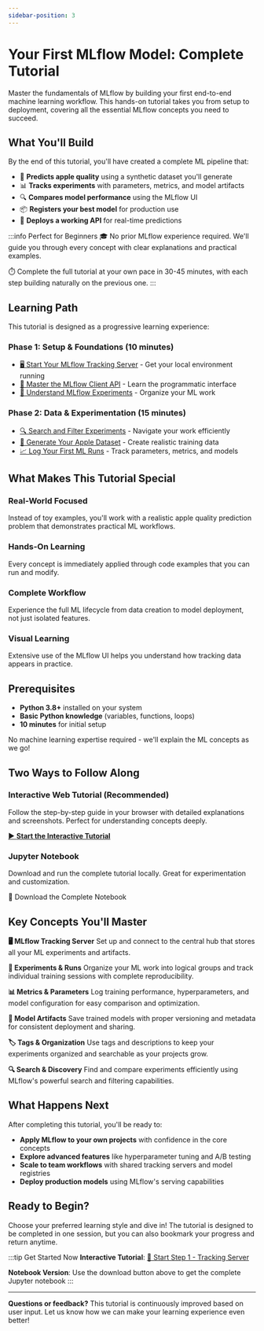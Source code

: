 ```yaml
---
sidebar-position: 3
---
```



# Your First MLflow Model: Complete Tutorial

Master the fundamentals of MLflow by building your first end-to-end machine learning workflow. This hands-on tutorial takes you from setup to deployment, covering all the essential MLflow concepts you need to succeed.

## What You'll Build

By the end of this tutorial, you'll have created a complete ML pipeline that:

- 🎯 **Predicts apple quality** using a synthetic dataset you'll generate
- 📊 **Tracks experiments** with parameters, metrics, and model artifacts
- 🔍 **Compares model performance** using the MLflow UI
- 📦 **Registers your best model** for production use
- 🚀 **Deploys a working API** for real-time predictions

:::info Perfect for Beginners
🎓 No prior MLflow experience required. We'll guide you through every concept with clear explanations and practical examples.

⏱️ Complete the full tutorial at your own pace in 30-45 minutes, with each step building naturally on the previous one.
:::

## Learning Path

This tutorial is designed as a progressive learning experience:

### **Phase 1: Setup & Foundations** (10 minutes)
- [🖥️ Start Your MLflow Tracking Server](/ml/getting-started/logging-first-model/step1-tracking-server) - Get your local environment running
- [🔌 Master the MLflow Client API](/ml/getting-started/logging-first-model/step2-mlflow-client) - Learn the programmatic interface
- [📁 Understand MLflow Experiments](/ml/getting-started/logging-first-model/step3-create-experiment) - Organize your ML work

### **Phase 2: Data & Experimentation** (15 minutes)
- [🔍 Search and Filter Experiments](/ml/getting-started/logging-first-model/step4-experiment-search) - Navigate your work efficiently
- [🍎 Generate Your Apple Dataset](/ml/getting-started/logging-first-model/step5-synthetic-data) - Create realistic training data
- [📈 Log Your First ML Runs](/ml/getting-started/logging-first-model/step6-logging-a-run) - Track parameters, metrics, and models

## What Makes This Tutorial Special

### **Real-World Focused**
Instead of toy examples, you'll work with a realistic apple quality prediction problem that demonstrates practical ML workflows.

### **Hands-On Learning**
Every concept is immediately applied through code examples that you can run and modify.

### **Complete Workflow**
Experience the full ML lifecycle from data creation to model deployment, not just isolated features.

### **Visual Learning**
Extensive use of the MLflow UI helps you understand how tracking data appears in practice.

## Prerequisites

- **Python 3.8+** installed on your system
- **Basic Python knowledge** (variables, functions, loops)
- **10 minutes** for initial setup

No machine learning expertise required - we'll explain the ML concepts as we go!

## Two Ways to Follow Along

### **Interactive Web Tutorial** (Recommended)
Follow the step-by-step guide in your browser with detailed explanations and screenshots. Perfect for understanding concepts deeply.

[▶️ **Start the Interactive Tutorial**](/ml/getting-started/logging-first-model/step1-tracking-server)

### **Jupyter Notebook**
Download and run the complete tutorial locally. Great for experimentation and customization.

<NotebookDownloadButton href="https://raw.githubusercontent.com/mlflow/mlflow/master/docs/docs/ml/getting-started/logging-first-model/notebooks/logging-first-model.ipynb">📓 Download the Complete Notebook</NotebookDownloadButton>

## Key Concepts You'll Master

**🖥️ MLflow Tracking Server**
Set up and connect to the central hub that stores all your ML experiments and artifacts.

**🔬 Experiments & Runs**
Organize your ML work into logical groups and track individual training sessions with complete reproducibility.

**📊 Metrics & Parameters**
Log training performance, hyperparameters, and model configuration for easy comparison and optimization.

**🤖 Model Artifacts**
Save trained models with proper versioning and metadata for consistent deployment and sharing.

**🏷️ Tags & Organization**
Use tags and descriptions to keep your experiments organized and searchable as your projects grow.

**🔍 Search & Discovery**
Find and compare experiments efficiently using MLflow's powerful search and filtering capabilities.

## What Happens Next

After completing this tutorial, you'll be ready to:

- **Apply MLflow to your own projects** with confidence in the core concepts
- **Explore advanced features** like hyperparameter tuning and A/B testing
- **Scale to team workflows** with shared tracking servers and model registries
- **Deploy production models** using MLflow's serving capabilities

## Ready to Begin?

Choose your preferred learning style and dive in! The tutorial is designed to be completed in one session, but you can also bookmark your progress and return anytime.

:::tip Get Started Now
**Interactive Tutorial**: [🚀 Start Step 1 - Tracking Server](/ml/getting-started/logging-first-model/step1-tracking-server)

**Notebook Version**: Use the download button above to get the complete Jupyter notebook
:::

---

**Questions or feedback?** This tutorial is continuously improved based on user input. Let us know how we can make your learning experience even better!
